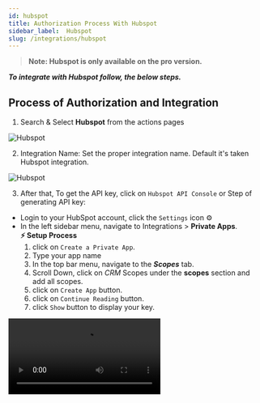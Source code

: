 ```yaml
---
id: hubspot
title: Authorization Process With Hubspot
sidebar_label:  Hubspot
slug: /integrations/hubspot
---
```



> **Note: Hubspot is only available on the pro version.**

***To integrate with Hubspot follow, the below steps.***


## Process of Authorization and Integration


1.	Search & Select **Hubspot** from the actions pages
 <Image src="actions/hubspot/select-action" alt="Hubspot" w="1020" h="350" />

2. Integration Name: Set the proper integration name. Default it's taken Hubspot integration.
 <Image src="actions/hubspot/integration-name" alt="Hubspot" w="1020" h="350" />

3.	After that, To get the API key, click on `Hubspot API Console` or 
Step of generating API key:
- Login to your HubSpot account, click the `Settings` icon ⚙ 
- In the left sidebar menu, navigate to Integrations > **Private Apps**.   
 **⚡ Setup Process**
    1. click on `Create a Private App`.
    2. Type your app name
    3. In the top bar menu, navigate to the ***Scopes*** tab.
    4. Scroll Down, click on *CRM* Scopes under the **scopes** section and add all scopes.
    5. click on `Create App` button.
    6. click on `Continue Reading` button.
    7. click `Show` button to display your key. 
 <!-- <Image src="actions/hubspot/private-apps" alt="Hubspot" w="1020" h="350" />
 <Image src="actions/hubspot/input-app-name" alt="Hubspot" w="1020" h="350" />
 <Image src="actions/hubspot/scopes-add" alt="Hubspot" w="1020" h="350" />
 <Image src="actions/hubspot/continue-reading" alt="Hubspot" w="1020" h="350" />
 <Image src="actions/hubspot/copy-api-token" alt="Hubspot" w="1020" h="350" />
 <Image src="actions/hubspot/authorize" alt="Hubspot" w="1020" h="350" /> -->
 <Video src="hubspot-create-private-apps-and-api-key-generate" alt="Slack" w="1020" h="350" />

4. Now copy the API key, paste it into the integrations dashboard. And Click on **Authorize** button.
 <Image src="actions/hubspot/authorize" alt="Hubspot" w="1020" h="350" />

5.	Click on `Next` to set up the other integration settings ahead.

 <Image src="actions/hubspot/after-authorize" alt="Hubspot" w="1020" h="350" />


### Integration Settings for Contact Create 
1.	After completing the authorization process, Select the `Action` from the drop-down option **`Contact Create`**.
 <Image src="actions/hubspot/select-action-contact-create" alt="Hubspot" w="1020" h="350" />

2.	You will find the Map Field option. You have to map all the necessary form fields with the related Hubspot field. Here **Email**  fields the default for Hubspot. Now, click on the `Next` button to move forward for further settings.
 <Image src="actions/hubspot/map-fields" alt="Hubspot" w="1020" h="350" />

3. Now save the integration by clicking the **`Finish & Save`** Button

 <Image src="actions/hubspot/finish-save" alt="Hubspot" w="1020" h="350" />

### Integration Settings for Deal Create 
1.	After completing the authorization process, Select the `Action` from the drop-down option **`Deal Create`**. Then select the `Pipeline` (sales pipeline), from the drop-down option and select the `stage` from the drop-down option of your choice.
 <Image src="actions/hubspot/select-action-deal-create" alt="Hubspot" w="1020" h="350" />

2.	You will find the Map Field option. You have to map all the necessary form fields with the related Hubspot field. Here **Deal Name**field is the default for Hubspot. Now, click on the `Next` button to move forward for further settings.
 <Image src="actions/hubspot/deal-map-fields" alt="Hubspot" w="1020" h="350" />

3. Now save the integration by clicking the **`Finish & Save`** Button

 <Image src="actions/hubspot/finish-save" alt="Hubspot" w="1020" h="350" />

### Integration Settings for Ticket Create 
1.	After completing the authorization process, Select the `Action` from the drop-down option **`Ticket Create`**. Then select the `Pipeline` (Support pipeline), from the drop-down option and select the `stage` from the drop-down option of your choice.
 <Image src="actions/hubspot/select-action-ticket-create" alt="Hubspot" w="1020" h="350" />

2.	You will find the Map Field option. You have to map all the necessary form fields with the related Hubspot field. Here **Ticket Name**field is the default for Hubspot. Now, click on the `Next` button to move forward for further settings.
 <Image src="actions/hubspot/ticket-map-fields" alt="Hubspot" w="1020" h="350" />


3. Now save the integration by clicking the **`Finish & Save`** Button

 <Image src="actions/hubspot/finish-save" alt="Hubspot" w="1020" h="350" />

### Action
**Contact Owner:** Select this option you can set a **Contact owner** of the sent record. Select Contact owner from the drop-down option of your choices.
 <Image src="actions/hubspot/contact-owner" alt="Hubspot" w="1020" h="350" />

**Lifecycle Stage:** You select the **Lifecycle Stage** (`Subscriber`, `Lead`, `Marketing Qualified Lead`, `Sales Qualified Lead`, `Opportunity`, `Evangelist`, `Other`, `Customer`) from actions.
 <Image src="actions/hubspot/lifecycle-stage" alt="Hubspot" w="1020" h="350" />

**Lead Status:** You select the **Lead status** (`Open`, `New In`, `Progress`, `Open Deal`, `Unqualified`, `Attempted to contact`, `Connected`, `Bad timing`) from actions.
 <Image src="actions/hubspot/lead-status" alt="Hubspot" w="1020" h="350" />

**Contact:** You can associate deal with your **contacts**. Select a contact from the drop-down option of your choice.
 <Image src="actions/hubspot/contact" alt="Hubspot" w="1020" h="350" />

**Company:** You can associate deal with your **company**. Select a company from the drop-down option of your choice.
 <Image src="actions/hubspot/company" alt="Hubspot" w="1020" h="350" />

**Deal Type:** **Deal types** allow you to categorize your deals. Select deal types from the drop-down option of your choice.
 <Image src="actions/hubspot/deal-type" alt="Hubspot" w="1020" h="350" />

**Priority:** By enabling this option, you can set the **priority** for every ticket. Select priority from the drop-down option of your choices.
 <Image src="actions/hubspot/priority" alt="Hubspot" w="1020" h="350" />


<Feedback/>